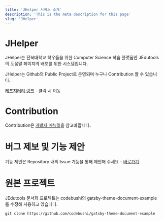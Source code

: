 ```yaml
---
title: 'JHelper 서비스 소개'
description: 'This is the meta description for this page'
slug: 'JHelper'
---
```


# JHelper

JHelper는 전북대학교 학우들을 위한 Computer Science 학습 플랫폼인 JEdutools의 도움말 페이지의 배포를 위한 시스템입니다.

JHelper는 Github의 Public Project로 운영되며 누구나 Contribution 할 수 있습니다.

[레포지터리 링크](https://github.com/JBNU-JEduTools/document) - 클릭 시 이동

# Contribution

Contribution은 [개발자 매뉴얼](https://jbnu-jedutools.github.io/document/JHelper/devManual)을 참고바랍니다.

# 버그 제보 및 기능 제안

기능 제안은 Repository 내의 Issue 기능을 통해 제안해 주세요 - [바로가기](https://github.com/JBNU-JEduTools/document/issues)

# 원본 프로젝트

JEdutools 문서화 프로젝트는 codebushi의 gatsby-theme-document-example를 수정해 사용하고 있습니다.
```
git clone https://github.com/codebushi/gatsby-theme-document-example
```
